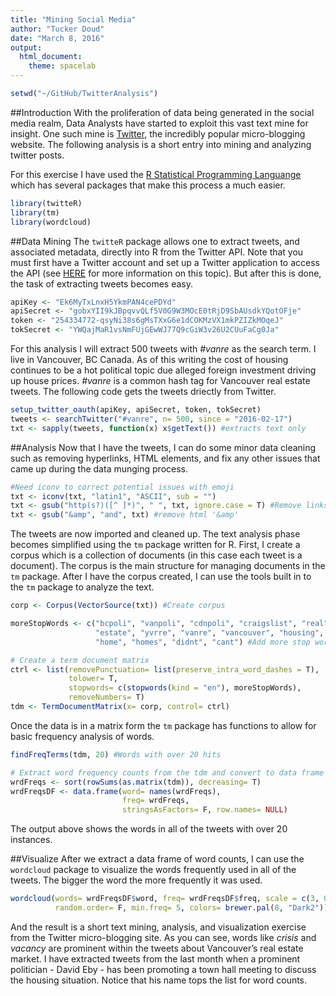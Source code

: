 ---
title: "Mining Social Media"
author: "Tucker Doud"
date: "March 8, 2016"
output: 
  html_document: 
    theme: spacelab
---

```{r Setup, include=FALSE}
setwd("~/GitHub/TwitterAnalysis")
```

##Introduction
With the proliferation of data being generated in the social media realm, Data Analysts have started to exploit this vast text mine for insight. One such mine is [Twitter](https://twitter.com/), the incredibly popular micro-blogging website. The following analysis is a short entry into mining and analyzing twitter posts.  

For this exercise I have used the [R Statistical Programming Languange](https://youtu.be/TR2bHSJ_eck) which has several packages that make this process a much easier.
```{r LoadTools, message=FALSE, warning=FALSE}
library(twitteR)
library(tm)
library(wordcloud)
```
##Data Mining
The `twitteR` package allows one to extract tweets, and associated metadata, directly into R from the Twitter API. Note that you must first have a Twitter account and set up a Twitter application to access the API (see [HERE](https://dev.twitter.com/) for more information on this topic). But after this is done, the task of extracting tweets becomes easy.
```{r Keys, message=FALSE, warning=FALSE, include=FALSE}
apiKey <- "Ek6MyTxLnxH5YkmPAN4cePDYd"
apiSecret <- "gobxYII9kJBpqvvQLf5V0G9W3MOcE0tRjD9SbAUsdkYQotOFje"
token <- "254334772-qsyNi38s6gMsTXxG6e1dCOKMzVX1mkPZIZkMOqeJ"
tokSecret <- "YWQajMaR1vsNmFUjGEwWJ77Q9cGiW3v26U2CUuFaCg0Ja"
```
For this analysis I will extract 500 tweets with *#vanre* as the search term. I live in Vancouver, BC Canada. As of this writing the cost of housing continues to be a hot political topic due alleged foreign investment driving up house prices. *#vanre* is a common hash tag for Vancouver real estate tweets. The following code gets the tweets driectly from Twitter.
```{r GetTweets, results='hide', cache=TRUE}
setup_twitter_oauth(apiKey, apiSecret, token, tokSecret)
tweets <- searchTwitter("#vanre", n= 500, since = "2016-02-17")
txt <- sapply(tweets, function(x) x$getText()) #extracts text only
```
##Analysis
Now that I have the tweets, I can do some minor data cleaning such as removing hyperlinks, HTML elements, and fix any other issues that came up during the data munging process.
```{r Cleaning}
#Need iconv to correct potential issues with emoji
txt <- iconv(txt, "latin1", "ASCII", sub = "")
txt <- gsub("http(s?)([^ ]*)", " ", txt, ignore.case = T) #Remove links
txt <- gsub("&amp", "and", txt) #remove html '&amp'
```
The tweets are now imported and cleaned up. The text analysis phase becomes simplified using the `tm` package written for R. First, I create a corpus which is a collection of documents (in this case each tweet is a document). The corpus is the main structure for managing documents in the `tm` package. After I have the corpus created, I can use the tools built in to the `tm` package to analyze the text.
```{r CreateCorpus}
corp <- Corpus(VectorSource(txt)) #Create corpus

moreStopWords <- c("bcpoli", "vanpoli", "cdnpoli", "craigslist", "real", 
                   "estate", "yvrre", "vanre", "vancouver", "housing", "house",
                   "home", "homes", "didnt", "cant") #Add more stop words

# Create a term document matrix
ctrl <- list(removePunctuation= list(preserve_intra_word_dashes = T),
             tolower= T,
             stopwords= c(stopwords(kind = "en"), moreStopWords),
             removeNumbers= T)
tdm <- TermDocumentMatrix(x= corp, control= ctrl)
```
Once the data is in a matrix form the `tm` package has functions to allow for basic frequency analysis of words.
```{r TextAnalysis}
findFreqTerms(tdm, 20) #Words with over 20 hits

# Extract word frequency counts from the tdm and convert to data frame
wrdFreqs <- sort(rowSums(as.matrix(tdm)), decreasing= T)
wrdFreqsDF <- data.frame(word= names(wrdFreqs), 
                         freq= wrdFreqs, 
                         stringsAsFactors= F, row.names= NULL)
```
The output above shows the words in all of the tweets with over 20 instances.  

##Visualize
After we extract a data frame of word counts, I can use the `wordcloud` package to visualize the words frequently used in all of the tweets. The bigger the word the more frequently it was used.
```{r Visualize, fig.height=9, fig.width=9}
wordcloud(words= wrdFreqsDF$word, freq= wrdFreqsDF$freq, scale = c(3, 0.5), 
          random.order= F, min.freq= 5, colors= brewer.pal(8, "Dark2"))
```

And the result is a short text mining, analysis, and visualization exercise from the Twitter micro-blogging site. As you can see, words like *crisis* and *vacancy* are prominent within the tweets about Vancouver's real estate market. I have extracted tweets from the last month when a prominent politician - David Eby - has been promoting a town hall meeting to discuss the housing situation. Notice that his name tops the list for word counts.